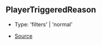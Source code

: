 ## PlayerTriggeredReason

- Type: 'filters' \| 'normal'

- [Source](https://github.com/Androz2091/discord-player/blob/5a3437b/packages/discord-player/src/Structures/GuildQueue.ts#L60)